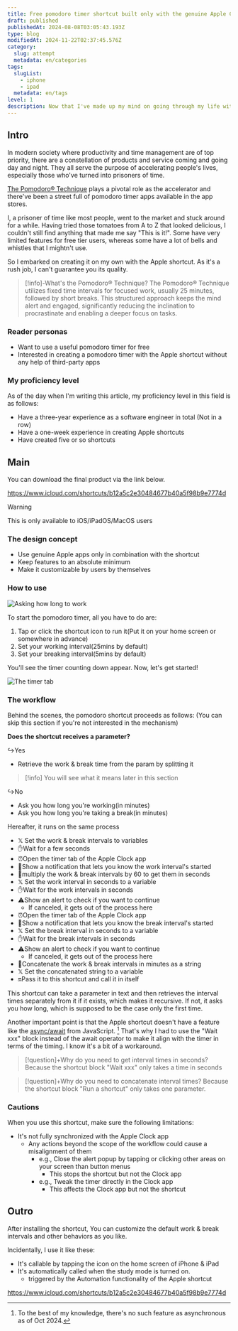 ```yaml
---
title: Free pomodoro timer shortcut built only with the genuine Apple Clock app
draft: published
publishedAt: 2024-08-08T03:05:43.193Z
type: blog
modifiedAt: 2024-11-22T02:37:45.576Z
category:
  slug: attempt
  metadata: en/categories
tags:
  slugList:
    - iphone
    - ipad
  metadata: en/tags
level: 1
description: Now that I've made up my mind on going through my life with Apple as a lifetime partner, I made a pomodoro timer shortcut as a memorial only using the clock app. Here are the description with the download link.
---
```


## Intro

In modern society where productivity and time management are of top priority, there are a constellation of products and service coming and going day and night. They all serve the purpose of accelerating people's lives, especially those who've turned into prisoners of time.

[The Pomodoro® Technique](https://www.pomodorotechnique.com/) plays a pivotal role as the accelerator and there've been a street full of pomodoro timer apps available in the app stores.

I, a prisoner of time like most people, went to the market and stuck around for a while.
Having tried those tomatoes from A to Z that looked delicious, I couldn't still find anything that made me say "This is it!".
Some have very limited features for free tier users, whereas some have a lot of bells and whistles that I mightn't use.

So I embarked on creating it on my own with the Apple shortcut. As it's a rush job, I can't guarantee you its quality.

> [!info]-What's the Pomodoro® Technique?
> The Pomodoro® Technique utilizes fixed time intervals for focused work, usually 25 minutes, followed by short breaks. This structured approach keeps the mind alert and engaged, significantly reducing the inclination to procrastinate and enabling a deeper focus on tasks.

### Reader personas

- Want to use a useful pomodoro timer for free
- Interested in creating a pomodoro timer with the Apple shortcut without any help of third-party apps

### My proficiency level

As of the day when I'm writing this article, my proficiency level in this field is as follows:

- Have a three-year experience as a software engineer in total (Not in a row)
- Have a one-week experience in creating Apple shortcuts
- Have created five or so shortcuts

## Main

You can download the final product via the link below.

https://www.icloud.com/shortcuts/b12a5c2e30484677b40a5f98b9e7774d

> [!warning]
> This is only available to iOS/iPadOS/MacOS users

### The design concept

- Use genuine Apple apps only in combination with the shortcut
- Keep features to an absolute minimum
- Make it customizable by users by themselves

### How to use

![ Asking how long to work ](../../../assets/images/ask-work-interval.png)

To start the pomodoro timer, all you have to do are:

1. Tap or click the shortcut icon to run it(Put it on your home screen or somewhere in advance)
2. Set your working interval(25mins by default)
3. Set your breaking interval(5mins by default)

You'll see the timer counting down appear. Now, let's get started!

![ The timer tab ](../../../assets/images/timer-display.png)

### The workflow

Behind the scenes, the pomodoro shortcut proceeds as follows: (You can skip this section if you're not interested in the mechanism)

**Does the shortcut receives a parameter?**

↪️Yes

- Retrieve the work & break time from the param by splitting it

> [!info]
> You will see what it means later in this section

↪️No

- Ask you how long you're working(in minutes)
- Ask you how long you're taking a break(in minutes)

Hereafter, it runs on the same process

- 𝕏 Set the work & break intervals to variables
- ✋Wait for a few seconds
- ⏰Open the timer tab of the Apple Clock app
- 📢Show a notification that lets you know the work interval's started
- 🔄multiply the work & break intervals by 60 to get them in seconds
- 𝕏 Set the work interval in seconds to a variable
- ✋Wait for the work intervals in seconds
- ⚠️Show an alert to check if you want to continue
  - If canceled, it gets out of the process here
- ⏰Open the timer tab of the Apple Clock app
- 📢Show a notification that lets you know the break interval's started
- 𝕏 Set the break interval in seconds to a variable
- ✋Wait for the break intervals in seconds
- ⚠️Show an alert to check if you want to continue
  - If canceled, it gets out of the process here
- 🔄Concatenate the work & break intervals in minutes as a string
- 𝕏 Set the concatenated string to a variable
- 🔛Pass it to this shortcut and call it in itself

This shortcut can take a parameter in text and then retrieves the interval times separately from it if it exists, which makes it recursive.
If not, it asks you how long, which is supposed to be the case only the first time.

Another important point is that the Apple shortcut doesn't have a feature like the [async/await](https://developer.mozilla.org/en-US/docs/Web/JavaScript/Reference/Statements/async_function) from JavaScript. [^1]
That's why I had to use the "Wait xxx" block instead of the await operator to make it align with the timer in terms of the timing. I know it's a bit of a workaround.

[^1]: To the best of my knowledge, there's no such feature as asynchronous as of Oct 2024.

> [!question]+Why do you need to get interval times in seconds?
> Because the shortcut block "Wait xxx" only takes a time in seconds

> [!question]+Why do you need to concatenate interval times?
> Because the shortcut block "Run a shortcut" only takes one parameter.

### Cautions

When you use this shortcut, make sure the following limitations:

- It's not fully synchronized with the Apple Clock app
  - Any actions beyond the scope of the workflow could cause a misalignment of them
    - e.g., Close the alert popup by tapping or clicking other areas on your screen than button menus
      - This stops the shortcut but not the Clock app
    - e.g., Tweak the timer directly in the Clock app
      - This affects the Clock app but not the shortcut

## Outro

After installing the shortcut, You can customize the default work & break intervals and other behaviors as you like.

Incidentally, I use it like these:

- It's callable by tapping the icon on the home screen of iPhone & iPad
- It's automatically called when the study mode is turned on.
  - triggered by the Automation functionality of the Apple shortcut

https://www.icloud.com/shortcuts/b12a5c2e30484677b40a5f98b9e7774d
